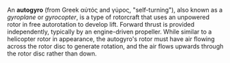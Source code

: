 {{Equipment type category}}
{{clear}}


An '''autogyro''' (from Greek αὐτός and γύρος, "self-turning"), also known as a ''gyroplane'' or ''gyrocopter'', is a type of rotorcraft that uses an unpowered rotor in free autorotation to develop lift. Forward thrust is provided independently, typically by an engine-driven propeller. While similar to a helicopter rotor in appearance, the autogyro's rotor must have air flowing across the rotor disc to generate rotation, and the air flows upwards through the rotor disc rather than down.